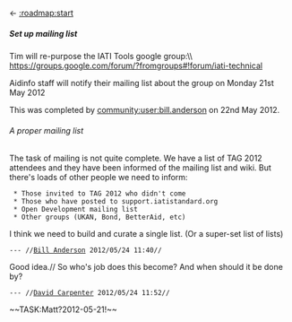 <- [[:roadmap:start]]
===== Set up mailing list =====
Tim will re-purpose the IATI Tools google group:\\
https://groups.google.com/forum/?fromgroups#!forum/iati-technical

Aidinfo staff will notify their mailing list about the group on Monday 21st May 2012

This was completed by [[community:user:bill.anderson]] on 22nd May 2012.


====== A proper mailing list ======
The task of mailing is not quite complete. We have a list of TAG 2012 attendees and they have been informed of the mailing list and wiki. But there's loads of other people we need to inform:
  * Those invited to TAG 2012 who didn't come
  * Those who have posted to support.iatistandard.org
  * Open Development mailing list
  * Other groups (UKAN, Bond, BetterAid, etc)

I think we need to build and curate a single list. (Or a super-set list of lists)
 --- //[[bill.anderson@devinit.org|Bill Anderson]] 2012/05/24 11:40//

Good idea.//
So who's job does this become? And when should it be done by?
 --- //[[caprenter@gmail.com|David Carpenter]] 2012/05/24 11:52//



~~TASK:Matt?2012-05-21!~~